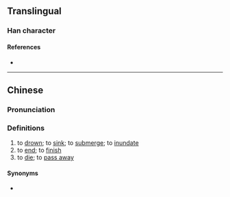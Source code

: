 {{character info}}
==Translingual==

===Han character===
{{Han char|rn=85|rad=水|as=06|sn=9|four=|canj=ENEM|ids=⿰氵丞}}

====References====
* {{Han ref|kx=0619.220|dkj=17357|dj=1014.140|hdz=31617.050|uh=6D06|ud=27910}}

----

==Chinese==
{{zh-forms}}

===Pronunciation===
{{zh-pron
|m=chéng
|c=sing4
|mc=
|oc=
|ma=
|cat=v
}}

===Definitions===
{{zh-hanzi}}

# to [[drown]]; to [[sink]]; to [[submerge]]; to [[inundate]]
# to [[end]]; to [[finish]]
# to [[die]]; to [[pass away]]

====Synonyms====
* {{zh-l|沒}}